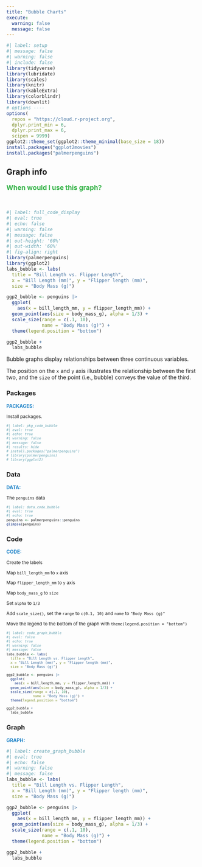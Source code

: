 ```yaml
---
title: "Bubble Charts"
execute:
  warning: false
  message: false
---
```


```r
#| label: setup
#| message: false
#| warning: false
#| include: false
library(tidyverse)
library(lubridate)
library(scales)
library(knitr)
library(kableExtra)
library(colorblindr)
library(downlit)
# options ----
options(
  repos = "https://cloud.r-project.org",
  dplyr.print_min = 6, 
  dplyr.print_max = 6, 
  scipen = 9999)
ggplot2::theme_set(ggplot2::theme_minimal(base_size = 18))
install.packages("ggplot2movies")
install.packages("palmerpenguins")
```



:::: {.callout-tip collapse="false"}
## Graph info
::: {style="font-size: 1.25em; color: #38B44A;"}
**When would I use this graph?**
:::

<br>

```r
#| label: full_code_display
#| eval: true
#| echo: false
#| warning: false
#| message: false
#| out-height: '60%'
#| out-width: '60%'
#| fig-align: right
library(palmerpenguins) 
library(ggplot2)
labs_bubble <- labs(
  title = "Bill Length vs. Flipper Length",
  x = "Bill Length (mm)", y = "Flipper length (mm)", 
  size = "Body Mass (g)")

ggp2_bubble <- penguins |> 
  ggplot(
    aes(x = bill_length_mm, y = flipper_length_mm)) + 
  geom_point(aes(size = body_mass_g), alpha = 1/3) + 
  scale_size(range = c(.1, 10), 
             name = "Body Mass (g)") + 
  theme(legend.position = "bottom")

ggp2_bubble + 
  labs_bubble
```

Bubble graphs display relationships between three continuous variables.

The position on the `x` and `y` axis illustrates the relationship between the first two, and the `size` of the point (i.e., bubble) conveys the value of the third. 

::::


:::: {.panel-tabset}

### Packages

::: {style="font-size: 0.90em; color: #1e83c8;"}
**PACKAGES:**
:::

::: {style="font-size: 0.85em;"}
Install packages.
:::


::: {style="font-size: 0.75em;"}
```r
#| label: pkg_code_bubble
#| eval: true
#| echo: true
#| warning: false
#| message: false
#| results: hide
# install.packages("palmerpenguins")
# library(palmerpenguins) 
# library(ggplot2)
```
:::

### Data

::: {style="font-size: 0.90em; color: #1e83c8;"}
**DATA:**
:::

::: {style="font-size: 0.85em;"}
The `penguins` data  
:::

::: {style="font-size: 0.75em;"}
```r
#| label: data_code_bubble
#| eval: true
#| echo: true
penguins <- palmerpenguins::penguins
glimpse(penguins)
```
:::
::::

:::: {.panel-tabset}

### Code

::: {style="font-size: 0.90em; color: #1e83c8;"}
**CODE:**
:::

::: {style="font-size: 0.85em;"}

Create the labels

Map `bill_length_mm` to `x` axis

Map `flipper_length_mm` to `y` axis 

Map `body_mass_g` to `size`  

Set `alpha` to `1/3`  

Add `scale_size()`, set the `range` to `c(0.1, 10)` and `name` to `"Body Mass (g)"`

Move the legend to the bottom of the graph with `theme(legend.position = "bottom")`

:::

::: {style="font-size: 0.75em;"}
```r
#| label: code_graph_bubble
#| eval: false
#| echo: true 
#| warning: false
#| message: false
labs_bubble <- labs(
  title = "Bill Length vs. Flipper Length",
  x = "Bill Length (mm)", y = "Flipper length (mm)", 
  size = "Body Mass (g)")

ggp2_bubble <- penguins |> 
  ggplot(
    aes(x = bill_length_mm, y = flipper_length_mm)) + 
  geom_point(aes(size = body_mass_g), alpha = 1/3) + 
  scale_size(range = c(.1, 10), 
             name = "Body Mass (g)") + 
  theme(legend.position = "bottom")

ggp2_bubble + 
  labs_bubble
```
:::

### Graph

::: {style="font-size: 0.90em; color: #1e83c8;"}
**GRAPH:**
:::

```r
#| label: create_graph_bubble
#| eval: true
#| echo: false
#| warning: false
#| message: false
labs_bubble <- labs(
  title = "Bill Length vs. Flipper Length",
  x = "Bill Length (mm)", y = "Flipper length (mm)", 
  size = "Body Mass (g)")

ggp2_bubble <- penguins |> 
  ggplot(
    aes(x = bill_length_mm, y = flipper_length_mm)) + 
  geom_point(aes(size = body_mass_g), alpha = 1/3) + 
  scale_size(range = c(.1, 10), 
             name = "Body Mass (g)") + 
  theme(legend.position = "bottom")

ggp2_bubble + 
  labs_bubble
```

::::